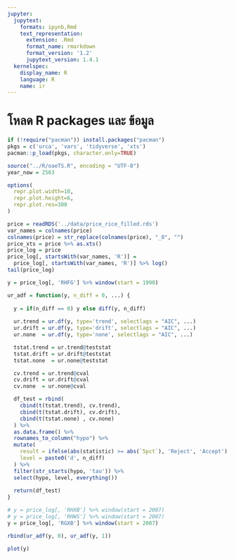 ```yaml
---
jupyter:
  jupytext:
    formats: ipynb,Rmd
    text_representation:
      extension: .Rmd
      format_name: rmarkdown
      format_version: '1.2'
      jupytext_version: 1.4.1
  kernelspec:
    display_name: R
    language: R
    name: ir
---
```


# โหลด R packages และ ข้อมูล

```r
if (!require("pacman")) install.packages("pacman")
pkgs = c('urca', 'vars', 'tidyverse', 'xts')
pacman::p_load(pkgs, character.only=TRUE)
```

```r
source("../R/oaeTS.R", encoding = "UTF-8")
year_now = 2563

options(
  repr.plot.width=10,
  repr.plot.height=6,
  repr.plot.res=300
)
```

```r
price = readRDS('../data/price_rice_filled.rds')
var_names = colnames(price)
colnames(price) = str_replace(colnames(price), "_0", "")
price_xts = price %>% as.xts()
price_log = price
price_log[, startsWith(var_names, 'R')] = 
  price_log[, startsWith(var_names, 'R')] %>% log()
tail(price_log)
```

```r
y = price_log[, 'RHFG'] %>% window(start = 1990)

ur_adf = function(y, n_diff = 0, ...) {
  
  y = if(n_diff == 0) y else diff(y, n_diff)
  
  ur.trend = ur.df(y, type='trend', selectlags = "AIC", ...)
  ur.drift = ur.df(y, type='drift', selectlags = "AIC", ...)
  ur.none  = ur.df(y, type='none', selectlags = "AIC", ...)

  tstat.trend = ur.trend@teststat
  tstat.drift = ur.drift@teststat
  tstat.none  = ur.none@teststat

  cv.trend = ur.trend@cval
  cv.drift = ur.drift@cval
  cv.none  = ur.none@cval

  df_test = rbind(
    cbind(t(tstat.trend), cv.trend),
    cbind(t(tstat.drift), cv.drift),
    cbind(t(tstat.none) , cv.none)
  ) %>% 
  as.data.frame() %>%
  rownames_to_column("hypo") %>%
  mutate(
    result = ifelse(abs(statistic) >= abs(`5pct`), 'Reject', 'Accept'),
    level = paste0('d', n_diff)
  ) %>%
  filter(str_starts(hypo, 'tau')) %>%
  select(hypo, level, everything())
  
  return(df_test)
}
```

```r
# y = price_log[, 'RHXB'] %>% window(start = 2007)
# y = price_log[, 'RHWS'] %>% window(start = 2007)
y = price_log[, 'RGXB'] %>% window(start = 2007)

rbind(ur_adf(y, 0), ur_adf(y, 1))
```

```r
plot(y)
```

```r

```
